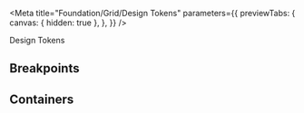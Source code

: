 
<Meta
  title="Foundation/Grid/Design Tokens"
  parameters={{
    previewTabs: {
      canvas: { hidden: true },
    },
  }}
/>

<bal-doc-banner subtitle="Foundation/Grid" color="purple">
  Design Tokens
</bal-doc-banner>

## Breakpoints

<bal-doc-tokens-breakpoints></bal-doc-tokens-breakpoints>

## Containers

<bal-doc-tokens-containers></bal-doc-tokens-containers>

<bal-doc-github link="/stories/foundation/grid/01-tokens.stories.mdx"></bal-doc-github>
